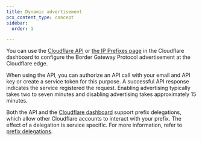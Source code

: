 ```yaml
---
title: Dynamic advertisement
pcx_content_type: concept
sidebar:
  order: 1

---
```



You can use the [Cloudflare API](/byoip/concepts/dynamic-advertisement/best-practices/#via-the-api) or [the IP Prefixes page](/byoip/concepts/dynamic-advertisement/best-practices/#via-the-cloudflare-dashboard) in the Cloudflare dashboard to configure the <GlossaryTooltip term="Border Gateway Protocol (BGP)">Border Gateway Protocol</GlossaryTooltip> advertisement at the Cloudflare edge.

When using the API, you can authorize an <GlossaryTooltip term="API call">API call</GlossaryTooltip> with your email and API key or create a service token for this purpose. A successful API response indicates the service registered the request. Enabling advertising typically takes two to seven minutes and disabling advertising takes approximately 15 minutes.

Both the API and the [Cloudflare dashboard](https://dash.cloudflare.com/) support prefix delegations, which allow other Cloudflare accounts to interact with your prefix. The effect of a delegation is service specific. For more information, refer to [prefix delegations](/byoip/concepts/prefix-delegations/).
